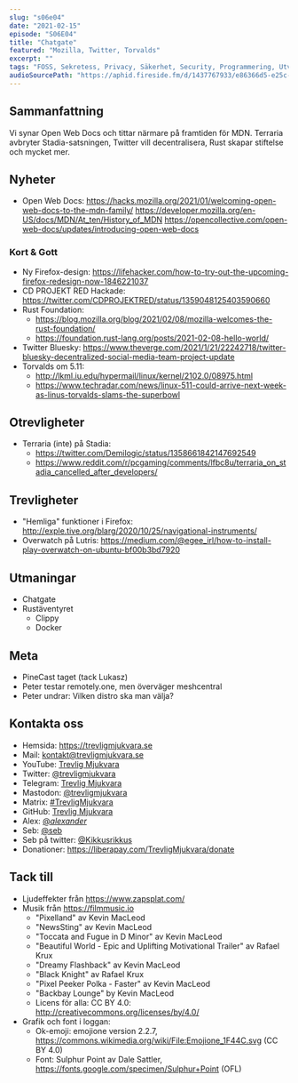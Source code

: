 ```yaml
---
slug: "s06e04"
date: "2021-02-15"
episode: "S06E04"
title: "Chatgate"
featured: "Mozilla, Twitter, Torvalds"
excerpt: ""
tags: "FOSS, Sekretess, Privacy, Säkerhet, Security, Programmering, Utveckling, Mjukvara, PinePhone, Technology, Linux, Open Source, Pine64, Open Web Docs, Firefox, Mozilla, CD PROJEKT RED, Rust, Bluesky, Twitter, Torvalds, Terraria, Stadia, Lutris, Overwatch, Clippy, Google"
audioSourcePath: "https://aphid.fireside.fm/d/1437767933/e86366d5-e25c-4aab-9a13-33b7144ac160/c2ade2b8-1b3e-4100-af29-ec0796c20ad0.mp3"
---
```


## Sammanfattning

Vi synar Open Web Docs och tittar närmare på framtiden för MDN. Terraria avbryter Stadia-satsningen, Twitter vill decentralisera, Rust skapar stiftelse och mycket mer.

## Nyheter

- Open Web Docs: https://hacks.mozilla.org/2021/01/welcoming-open-web-docs-to-the-mdn-family/ https://developer.mozilla.org/en-US/docs/MDN/At_ten/History_of_MDN https://opencollective.com/open-web-docs/updates/introducing-open-web-docs

### Kort & Gott

- Ny Firefox-design: https://lifehacker.com/how-to-try-out-the-upcoming-firefox-redesign-now-1846221037
- CD PROJEKT RED Hackade: https://twitter.com/CDPROJEKTRED/status/1359048125403590660
- Rust Foundation:
  - https://blog.mozilla.org/blog/2021/02/08/mozilla-welcomes-the-rust-foundation/
  - https://foundation.rust-lang.org/posts/2021-02-08-hello-world/
- Twitter Bluesky: https://www.theverge.com/2021/1/21/22242718/twitter-bluesky-decentralized-social-media-team-project-update
- Torvalds om 5.11:
  - http://lkml.iu.edu/hypermail/linux/kernel/2102.0/08975.html
  - https://www.techradar.com/news/linux-511-could-arrive-next-week-as-linus-torvalds-slams-the-superbowl

## Otrevligheter

- Terraria (inte) på Stadia:
  - https://twitter.com/Demilogic/status/1358661842147692549
  - https://www.reddit.com/r/pcgaming/comments/lfbc8u/terraria_on_stadia_cancelled_after_developers/

## Trevligheter

- "Hemliga" funktioner i Firefox: http://exple.tive.org/blarg/2020/10/25/navigational-instruments/
- Overwatch på Lutris: https://medium.com/@egee_irl/how-to-install-play-overwatch-on-ubuntu-bf00b3bd7920

## Utmaningar

- Chatgate
- Rustäventyret
  - Clippy
  - Docker

## Meta

- PineCast taget (tack Lukasz)
- Peter testar remotely.one, men överväger meshcentral
- Peter undrar: Vilken distro ska man välja?

## Kontakta oss

- Hemsida: https://trevligmjukvara.se
- Mail: kontakt@trevligmjukvara.se
- YouTube: [Trevlig Mjukvara](https://www.youtube.com/channel/UCRVmpkj-XM6UhUCjGiL3hhQ)
- Twitter: [@trevligmjukvara](https://twitter.com/trevligmjukvara)
- Telegram: [Trevlig Mjukvara](https://t.me/trevligmjukvara)
- Mastodon: [@trevligmjukvara](https://mastodon.linuxkompis.se/@trevligmjukvara)
- Matrix: [#TrevligMjukvara](https://matrix.to/#/%23TrevligMjukvara:matrix.org)
- GitHub: [Trevlig Mjukvara](https://github.com/trevligmjukvara)
- Alex: [@_alexander_](https://mastodon.online/@_alexander_)
- Seb: [@seb](https://social.gelotte.dev/@seb)
- Seb på twitter: [@Kikkusrikkus](https://twitter.com/Kikkusrikkus)
- Donationer: https://liberapay.com/TrevligMjukvara/donate

## Tack till

- Ljudeffekter från https://www.zapsplat.com/
- Musik från https://filmmusic.io
  - "Pixelland" av Kevin MacLeod
  - "NewsSting" av Kevin MacLeod
  - "Toccata and Fugue in D Minor" av Kevin MacLeod
  - "Beautiful World - Epic and Uplifting Motivational Trailer" av Rafael Krux
  - "Dreamy Flashback" av Kevin MacLeod
  - "Black Knight" av Rafael Krux
  - "Pixel Peeker Polka - Faster" av Kevin MacLeod
  - "Backbay Lounge" by Kevin MacLeod
  - Licens för alla: CC BY 4.0: http://creativecommons.org/licenses/by/4.0/
- Grafik och font i loggan:
  - Ok-emoji: emojione version 2.2.7, https://commons.wikimedia.org/wiki/File:Emojione_1F44C.svg (CC BY 4.0)
  - Font: Sulphur Point av Dale Sattler, https://fonts.google.com/specimen/Sulphur+Point (OFL)

